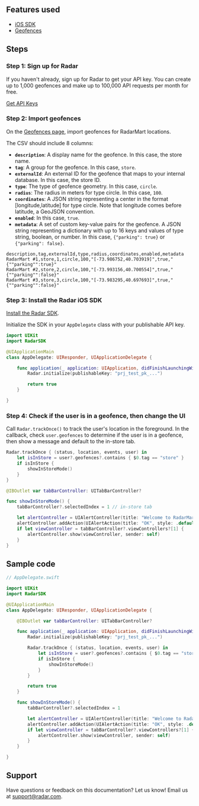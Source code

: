 ## Features used

- [iOS SDK](/sdk/ios)
- [Geofences](/geofences)

## Steps

### Step 1: Sign up for Radar

If you haven't already, sign up for Radar to get your API key. You can create up to 1,000 geofences and make up to 100,000 API requests per month for free.

<a className="btn btn-large btn-primary" href="https://radar.com/signup">Get API Keys</a>

### Step 2: Import geofences

On the [Geofences page](https://radar.com/dashboard), import geofences for RadarMart locations.

The CSV should include 8 columns:

- **`description`**: A display name for the geofence. In this case, the store name.
- **`tag`**: A group for the geofence. In this case, `store`.
- **`externalId`**: An external ID for the geofence that maps to your internal database. In this case, the store ID.
- **`type`**: The type of geofence geometry. In this case, `circle`.
- **`radius`**: The radius in meters for type circle. In this case, `100`.
- **`coordinates`**: A JSON string representing a center in the format [longitude,latitude] for type circle. Note that longitude comes before latitude, a GeoJSON convention.
- **`enabled`**: In this case, `true`.
- **`metadata`**: A set of custom key-value pairs for the geofence. A JSON string representing a dictionary with up to 16 keys and values of type string, boolean, or number. In this case, `{"parking": true}` or `{"parking": false}`.

```csv
description,tag,externalId,type,radius,coordinates,enabled,metadata
RadarMart #1,store,1,circle,100,"[-73.986752,40.703919]",true,"{""parking"":true}"
RadarMart #2,store,2,circle,100,"[-73.993156,40.700554]",true,"{""parking"":false}"
RadarMart #3,store,3,circle,100,"[-73.983295,40.697693]",true,"{""parking"":false}"
```

### Step 3: Install the Radar iOS SDK

[Install the Radar SDK](/sdk/ios).

Initialize the SDK in your `AppDelegate` class with your publishable API key.

```swift
import UIKit
import RadarSDK

@UIApplicationMain
class AppDelegate: UIResponder, UIApplicationDelegate {

    func application(_ application: UIApplication, didFinishLaunchingWithOptions launchOptions: [UIApplication.LaunchOptionsKey: Any]?) -> Bool {
        Radar.initialize(publishableKey: "prj_test_pk_...")

        return true
    }

}
```

### Step 4: Check if the user is in a geofence, then change the UI

Call `Radar.trackOnce()` to track the user's location in the foreground. In the callback, check `user.geofences` to determine if the user is in a geofence, then show a message and default to the in-store tab.

```swift
Radar.trackOnce { (status, location, events, user) in
    let isInStore = user?.geofences?.contains { $0.tag == "store" }
    if isInStore {
        showInStoreMode()
    }
}
```

```swift
@IBOutlet var tabBarController: UITabBarController?

func showInStoreMode() {
    tabBarController?.selectedIndex = 1 // in-store tab

    let alertController = UIAlertController(title: "Welcome to RadarMart!", message: nil, preferredStyle: .alert)
    alertController.addAction(UIAlertAction(title: "OK", style: .default, handler: nil))
    if let viewController = tabBarController?.viewControllers?[1] {
        alertController.show(viewController, sender: self)
    }
}
```

## Sample code

```swift
// AppDelegate.swift

import UIKit
import RadarSDK

@UIApplicationMain
class AppDelegate: UIResponder, UIApplicationDelegate {

    @IBOutlet var tabBarController: UITabBarController?

    func application(_ application: UIApplication, didFinishLaunchingWithOptions launchOptions: [UIApplication.LaunchOptionsKey: Any]?) -> Bool {
        Radar.initialize(publishableKey: "prj_test_pk_...")

        Radar.trackOnce { (status, location, events, user) in
            let isInStore = user?.geofences?.contains { $0.tag == "store" }
            if isInStore {
                showInStoreMode()
            }
        }

        return true
    }

    func showInStoreMode() {
        tabBarController?.selectedIndex = 1

        let alertController = UIAlertController(title: "Welcome to RadarMart!", message: nil, preferredStyle: .alert)
        alertController.addAction(UIAlertAction(title: "OK", style: .default, handler: nil))
        if let viewController = tabBarController?.viewControllers?[1] {
            alertController.show(viewController, sender: self)
        }
    }

}
```

## Support

Have questions or feedback on this documentation? Let us know! Email us at [support@radar.com](mailto:support@radar.com).
